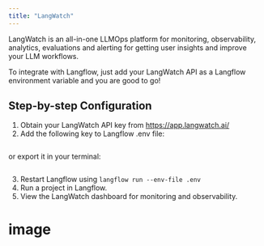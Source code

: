```yaml
---
title: "LangWatch"
---
```


LangWatch is an all-in-one LLMOps platform for monitoring, observability, analytics, evaluations and alerting for getting user insights and improve your LLM workflows.

To integrate with Langflow, just add your LangWatch API as a Langflow environment variable and you are good to go\!

## **Step-by-step Configuration**[**​**](https://docs.langflow.org/integrations-langwatch#6f1d56ff6063417491d100d522dfcf1a)

1. Obtain your LangWatch API key from https://app.langwatch.ai/
2. Add the following key to Langflow .env file:

```
```

or export it in your terminal:

```
```

3. Restart Langflow using `langflow run --env-file .env`
4. Run a project in Langflow.
5. View the LangWatch dashboard for monitoring and observability.

# image